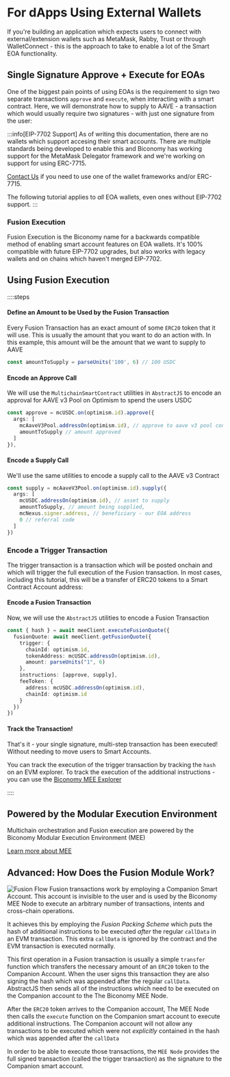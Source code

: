 # For dApps Using External Wallets

If you're building an application which expects users to connect with 
external/extension wallets such as MetaMask, Rabby, Trust or through
WalletConnect - this is the approach to take to enable a lot of the 
Smart EOA functionality.

## Single Signature Approve + Execute for EOAs
One of the biggest pain points of using EOAs is the requirement to sign two separate transactions `approve` and `execute`, 
when interacting with a smart contract. Here, we will demonstrate how to supply to AAVE - a transaction which would
usually require two signatures - with just one signature from the user:

:::info[EIP-7702 Support]
As of writing this documentation, there are no wallets which support
accesing their smart accounts. There are multiple standards being developed
to enable this and Biconomy has working support for the MetaMask Delegator
framework and we're working on support for using ERC-7715.

[Contact Us](https://t.me/pitonivan) if you need to use one of the wallet
frameworks and/or ERC-7715.

The following tutorial applies to _all_ EOA wallets, even ones without 
EIP-7702 support.
:::

### Fusion Execution

Fusion Execution is the Biconomy name for a backwards compatible method
of enabling smart account features on EOA wallets. It's 100% compatible
with future EIP-7702 upgrades, but also works with legacy wallets and on
chains which haven't merged EIP-7702.

## Using Fusion Execution
::::steps
#### Define an Amount to be Used by the Fusion Transaction

Every Fusion Transaction has an exact amount of some `ERC20` token that it will use. This is usually the amount
that you want to do an action with. In this example, this amount will be the amount that we want to supply to 
AAVE

```ts
const amountToSupply = parseUnits('100', 6) // 100 USDC
```

#### Encode an Approve Call
We will use the `MultichainSmartContract` utilities in `AbstractJS` to encode
an approval for AAVE v3 Pool on Optimism to spend the users USDC

```ts [Encode ERC20 Approve Call]
const approve = mcUSDC.on(optimism.id).approve({
  args: [
    mcAaveV3Pool.addressOn(optimism.id), // approve to aave v3 pool contract
    amountToSupply // amount approved
  ]
}),
```

#### Encode a Supply Call
We'll use the same utilities to encode a supply call to the
AAVE v3 Contract

```ts [Encode a Supply Call]
const supply = mcAaveV3Pool.on(optimism.id).supply({
  args: [
    mcUSDC.addressOn(optimism.id), // asset to supply
    amountToSupply, // amount being supplied,
    mcNexus.signer.address, // beneficiary - our EOA address
    0 // referral code
  ]
})
```

### Encode a Trigger Transaction
The trigger transaction is a transaction which will be posted onchain and
which will trigger the full execution of the Fusion transaction. In most
cases, including this tutorial, this will be a transfer of ERC20 tokens 
to a Smart Contract Account address:

#### Encode a Fusion Transaction
Now, we will use the `AbstractJS` utilities to encode a Fusion Transaction

```ts
const { hash } = await meeClient.executeFusionQuote({
  fusionQuote: await meeClient.getFusionQuote({
    trigger: {
      chainId: optimism.id,
      tokenAddress: mcUSDC.addressOn(optimism.id),
      amount: parseUnits("1", 6)
    },
    instructions: [approve, supply],
    feeToken: {
      address: mcUSDC.addressOn(optimism.id),
      chainId: optimism.id
    }
  })
})
```

#### Track the Transaction!

That's it - your single signature, multi-step transaction has been executed! Without needing
to move users to Smart Accounts.

You can track the execution of the trigger transaction by tracking the `hash` on an EVM explorer.
To track the execution of the additional instructions - you can use the [Biconomy MEE Explorer](https://meescan.biconomy.io)

::::

## Powered by the Modular Execution Environment

Multichain orchestration and Fusion execution are powered by the Biconomy
Modular Execution Environment (MEE)

[Learn more about MEE](https://blog.biconomy.io/learn-modular-execution-environment-mee/)

## Advanced: How Does the Fusion Module Work?

![Fusion Flow](https://i.imgur.com/dVUmznn.png)
Fusion transactions work by employing a Companion Smart Account. This account is invisible to the user
and is used by the Biconomy MEE Node to execute an arbitrary number of transactions, intents and
cross-chain operations. 

It achieves this by employing the _Fusion Packing Scheme_ which puts the hash of additional instructions 
to be executed _after_ the regular `callData` in an EVM transaction. This extra `callData` is ignored by the 
contract and the EVM transaction is executed normally. 

This first operation in a Fusion transaction is usually a simple `transfer` function which transfers the necessary
amount of an `ERC20` token to the Companion Account. When the user signs this transaction they are also signing the
hash which was appended after the regular `callData`. AbstractJS then sends all of the 
instructions which need to be executed on the Companion account to the The Biconomy MEE Node. 

After the `ERC20` token arrives to the Companion account, The MEE Node then calls the `execute` function
on the Companion smart account to execute additional instructions. The Companion account will not allow any 
transactions to be executed which were not _explicitly_ contained in the hash which was appended after the `callData`

In order to be able to execute those transactions, the `MEE Node` provides the full signed transaction 
(called the trigger transaction) as the signature to the Companion smart account.

